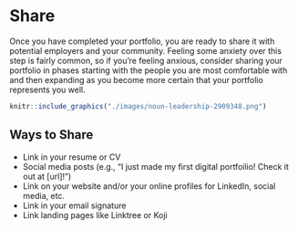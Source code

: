 # Share

Once you have completed your portfolio, you are ready to share it with potential employers and your community. Feeling some anxiety over this step is fairly common, so if you're feeling anxious, consider sharing your portfolio in phases starting with the people you are most comfortable with and then expanding as you become more certain that your portfolio represents you well.

```r
knitr::include_graphics("./images/noun-leadership-2909348.png")
```

## Ways to Share

* Link in your resume or CV
* Social media posts (e.g., "I just made my first digital portfoilio! Check it out at [url]!")
* Link on your website and/or your online profiles for LinkedIn, social media, etc.
* Link in your email signature
* Link landing pages like Linktree or Koji
